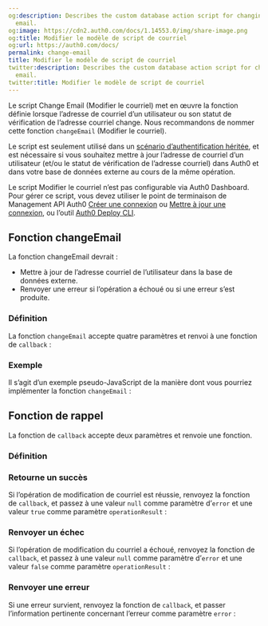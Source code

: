 ```yaml
---
og:description: Describes the custom database action script for changing a user's
  email.
og:image: https://cdn2.auth0.com/docs/1.14553.0/img/share-image.png
og:title: Modifier le modèle de script de courriel
og:url: https://auth0.com/docs/
permalink: change-email
title: Modifier le modèle de script de courriel
twitter:description: Describes the custom database action script for changing a user's
  email.
twitter:title: Modifier le modèle de script de courriel
---
```


Le script Change Email (Modifier le courriel) met en œuvre la fonction définie lorsque l’adresse de courriel d’un utilisateur ou son statut de vérification de l’adresse courriel change. Nous recommandons de nommer cette fonction `changeEmail` (Modifier le courriel).

Le script est seulement utilisé dans un [scénario d’authentification héritée](/overview-custom-db-connections), et est nécessaire si vous souhaitez mettre à jour l’adresse de courriel d’un utilisateur (et/ou le statut de vérification de l’adresse courriel) dans Auth0 et dans votre base de données externe au cours de la même opération.

Le script Modifier le courriel n’est pas configurable via Auth0 Dashboard. Pour gérer ce script, vous devez utiliser le point de terminaison de Management API Auth0 [Créer une connexion](https://auth0.com/docs/api/management/v2#!/Connections/post_connections) ou [Mettre à jour une connexion](https://auth0.com/docs/api/management/v2#!/Connections/patch_connections_by_id), ou l’outil [Auth0 Deploy CLI](/deploy/deploy-cli-tool).



## Fonction changeEmail

La fonction changeEmail devrait :

* Mettre à jour de l’adresse courriel de l’utilisateur dans la base de données externe.
* Renvoyer une erreur si l’opération a échoué ou si une erreur s’est produite.

### Définition

La fonction `changeEmail` accepte quatre paramètres et renvoi à une fonction de `callback` :





### Exemple

Il s’agit d’un exemple pseudo-JavaScript de la manière dont vous pourriez implémenter la fonction `changeEmail` :



## Fonction de rappel

La fonction de `callback` accepte deux paramètres et renvoie une fonction.

### Définition





### Retourne un succès

Si l’opération de modification de courriel est réussie, renvoyez la fonction de `callback`, et passez à une valeur `null` comme paramètre d’`error` et une valeur `true` comme paramètre `operationResult` :



### Renvoyer un échec

Si l’opération de modification du courriel a échoué, renvoyez la fonction de `callback`, et passez à une valeur `null` comme paramètre d’`error` et une valeur `false` comme paramètre `operationResult` :



### Renvoyer une erreur

Si une erreur survient, renvoyez la fonction de `callback`, et passer l’information pertinente concernant l’erreur comme paramètre `error` :